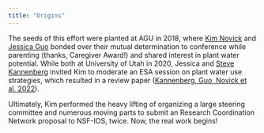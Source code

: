 ```yaml
---
title: "Origins"
---
```



The seeds of this effort were planted at AGU in 2018, where [Kim Novick](https://oneill.indiana.edu/faculty-research/directory/profiles/faculty/full-time/novick-kimberly.html) and [Jessica Guo](jessicaguo.github.io) bonded over their mutual determination to conference while parenting (thanks, Caregiver Award!) and shared interest in plant water potential. While both at University of Utah in 2020, Jessica and [Steve Kannenberg](https://www.stevekannenberg.com/) invited Kim to moderate an ESA session on plant water use strategies, which resulted in a review paper ([Kannenberg, Guo, Novick et al. 2022](https://doi.org/10.1111/1365-2435.13945)). 

Ultimately, Kim performed the heavy lifting of organizing a large steering committee and numerous moving parts to submit an Research Coordination Network proposal to NSF-IOS, twice. Now, the real work begins!